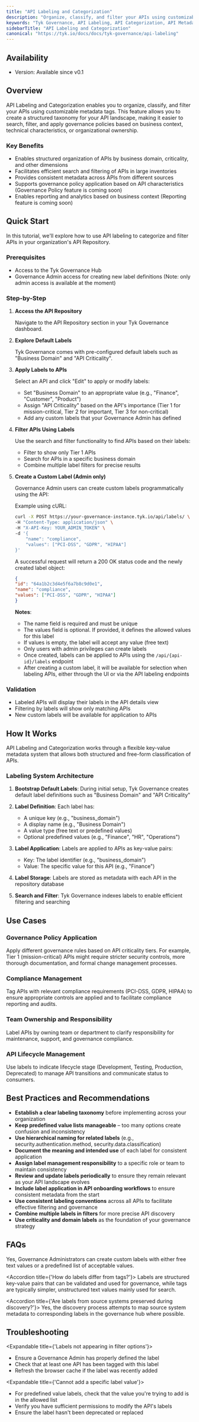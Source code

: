```yaml
---
title: "API Labeling and Categorization"
description: "Organize, classify, and filter your APIs using customizable metadata tags to create a structured taxonomy for your API landscape."
keywords: "Tyk Governance, API Labeling, API Categorization, API Metadata, API Organization"
sidebarTitle: "API Labeling and Categorization"
canonical: "https://tyk.io/docs/docs/tyk-governance/api-labeling"
---
```


## Availability

- Version: Available since v0.1

## Overview

API Labeling and Categorization enables you to organize, classify, and filter your APIs using customizable metadata tags. This feature allows you to create a structured taxonomy for your API landscape, making it easier to search, filter, and apply governance policies based on business context, technical characteristics, or organizational ownership.

### Key Benefits

- Enables structured organization of APIs by business domain, criticality, and other dimensions
- Facilitates efficient search and filtering of APIs in large inventories
- Provides consistent metadata across APIs from different sources
- Supports governance policy application based on API characteristics (Governance Policy feature is coming soon)
- Enables reporting and analytics based on business context (Reporting feature is coming soon)

## Quick Start

In this tutorial, we'll explore how to use API labeling to categorize and filter APIs in your organization's API Repository.

### Prerequisites

- Access to the Tyk Governance Hub
- Governance Admin access for creating new label definitions (Note: only admin access is available at the moment)

### Step-by-Step

1. **Access the API Repository**

    Navigate to the API Repository section in your Tyk Governance dashboard.

2. **Explore Default Labels**

    Tyk Governance comes with pre-configured default labels such as "Business Domain" and "API Criticality".

3. **Apply Labels to APIs**

    Select an API and click "Edit" to apply or modify labels:

    - Set "Business Domain" to an appropriate value (e.g., "Finance", "Customer", "Product")
    - Assign "API Criticality" based on the API's importance (Tier 1 for mission-critical, Tier 2 for important, Tier 3 for non-critical)
    - Add any custom labels that your Governance Admin has defined

4. **Filter APIs Using Labels**

    Use the search and filter functionality to find APIs based on their labels:

    - Filter to show only Tier 1 APIs
    - Search for APIs in a specific business domain
    - Combine multiple label filters for precise results

5. **Create a Custom Label (Admin only)**

    Governance Admin users can create custom labels programmatically using the API:

    Example using cURL:

    ```bash
    curl -X POST https://your-governance-instance.tyk.io/api/labels/ \
    -H "Content-Type: application/json" \
    -H "X-API-Key: YOUR_ADMIN_TOKEN" \
    -d '{
        "name": "compliance",
        "values": ["PCI-DSS", "GDPR", "HIPAA"]
    }'
    ```

    A successful request will return a 200 OK status code and the newly created label object:

    ```json
    {
    "id": "64a1b2c3d4e5f6a7b8c9d0e1",
    "name": "compliance",
    "values": ["PCI-DSS", "GDPR", "HIPAA"]
    }
    ```

    **Notes**:
    - The name field is required and must be unique
    - The values field is optional. If provided, it defines the allowed values for this label
    - If values is empty, the label will accept any value (free text)
    - Only users with admin privileges can create labels
    - Once created, labels can be applied to APIs using the `/api/{api-id}/labels` endpoint
    - After creating a custom label, it will be available for selection when labeling APIs, either through the UI or via the API labeling endpoints

### Validation

- Labeled APIs will display their labels in the API details view
- Filtering by labels will show only matching APIs
- New custom labels will be available for application to APIs

## How It Works

API Labeling and Categorization works through a flexible key-value metadata system that allows both structured and free-form classification of APIs.

### Labeling System Architecture

1. **Bootstrap Default Labels**: During initial setup, Tyk Governance creates default label definitions such as "Business Domain" and "API Criticality"
2. **Label Definition**: Each label has:
    - A unique key (e.g., "business_domain")
    - A display name (e.g., "Business Domain")
    - A value type (free text or predefined values)
    - Optional predefined values (e.g., "Finance", "HR", "Operations")

3. **Label Application**: Labels are applied to APIs as key-value pairs:
    - Key: The label identifier (e.g., "business_domain")
    - Value: The specific value for this API (e.g., "Finance")

4. **Label Storage**: Labels are stored as metadata with each API in the repository database
5. **Search and Filter**: Tyk Governance indexes labels to enable efficient filtering and searching

## Use Cases

### Governance Policy Application

Apply different governance rules based on API criticality tiers. For example, Tier 1 (mission-critical) APIs might require stricter security controls, more thorough documentation, and formal change management processes.

### Compliance Management

Tag APIs with relevant compliance requirements (PCI-DSS, GDPR, HIPAA) to ensure appropriate controls are applied and to facilitate compliance reporting and audits.

### Team Ownership and Responsibility

Label APIs by owning team or department to clarify responsibility for maintenance, support, and governance compliance.

### API Lifecycle Management

Use labels to indicate lifecycle stage (Development, Testing, Production, Deprecated) to manage API transitions and communicate status to consumers.

## Best Practices and Recommendations

- **Establish a clear labeling taxonomy** before implementing across your organization
- **Keep predefined value lists manageable** – too many options create confusion and inconsistency
- **Use hierarchical naming for related labels** (e.g., security.authentication.method, security.data.classification)
- **Document the meaning and intended use** of each label for consistent application
- **Assign label management responsibility** to a specific role or team to maintain consistency
- **Review and update labels periodically** to ensure they remain relevant as your API landscape evolves
- **Include label application in API onboarding workflows** to ensure consistent metadata from the start
- **Use consistent labeling conventions** across all APIs to facilitate effective filtering and governance
- **Combine multiple labels in filters** for more precise API discovery
- **Use criticality and domain labels** as the foundation of your governance strategy

## FAQs

<AccordionGroup>
<Accordion title={'Can I create custom labels with my predefined values?'}>
Yes, Governance Administrators can create custom labels with either free text values or a predefined list of acceptable values.
</Accordion>

<Accordion title={'How do labels differ from tags?'}>
Labels are structured key-value pairs that can be validated and used for governance, while tags are typically simpler, unstructured text values mainly used for search.
</Accordion>

<Accordion title={'Are labels from source systems preserved during discovery?'}>
Yes, the discovery process attempts to map source system metadata to corresponding labels in the governance hub where possible.
</Accordion>
</AccordionGroup> 

## Troubleshooting

<Expandable title={'Labels not appearing in filter options'}>
- Ensure a Governance Admin has properly defined the label  
- Check that at least one API has been tagged with this label  
- Refresh the browser cache if the label was recently added
</Expandable> 

<Expandable title={'Cannot add a specific label value'}>
- For predefined value labels, check that the value you're trying to add is in the allowed list  
- Verify you have sufficient permissions to modify the API's labels  
- Ensure the label hasn't been deprecated or replaced
</Expandable> 
